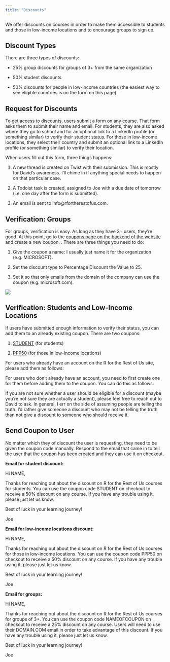 ```yaml
---
title: "Discounts"
---
```


We offer discounts on courses in order to make them accessible to students and those in low-income locations and to encourage groups to sign up.

## Discount Types

There are three types of discounts:

- 25% group discounts for groups of 3+ from the same organization

- 50% student discounts

- 50% discounts for people in low-income countries (the easiest way to see eligible countries is on the form on this page)

## Request for Discounts

To get access to discounts, users submit a form on any course. That form asks them to submit their name and email. For students, they are also asked where they go to school and for an optional link to a LinkedIn profile (or something similar) to verify their student status. For those in low-income locations, they select their country and submit an optional link to a LinkedIn profile (or something similar) to verify their location. 

When users fill out this form, three things happens:

1. A new thread is created on Twist with their submission. This is mostly for David's awareness. I'll chime in if anything special needs to happen on that particular case. 

1. A Todoist task is created, assigned to Joe with a due date of tomorrow (i.e. one day after the form is submitted).

1. An email is sent to info@rfortherestofus.com. 

## Verification: Groups

For groups, verification is easy. As long as they have 3+ users, they're good. At this point, go to the [coupons page on the backend of the website](https://rfortherestofus.com/cp/simple-commerce/coupons) and create a new coupon. . There are three things you need to do:

1. Give the coupon a name: I usually just name it for the organization (e.g. MICROSOFT).

1. Set the discount type to Percentage Discount the Value to 25.

1. Set it so that only emails from the domain of the company can use the coupon (e.g. microsoft.com).

![](assets/group-discount-coupon.png)

## Verification: Students and Low-Income Locations

If users have submitted enough information to verify their status, you can add them to an already existing coupon. There are two coupons:

1. [STUDENT](https://rfortherestofus.com/cp/simple-commerce/coupons/9152e6de-1152-445f-89a6-c304a5c11a63/edit) (for students)

1. [PPP50](https://rfortherestofus.com/cp/simple-commerce/coupons/0a8c4cc0-7055-4b44-a6a8-f791c680f08e/edit) (for those in low-income locations)

For users who already have an account on the R for the Rest of Us site, please add them as follows:

<div class="muse-video-player" data-video="4x3YxGp" data-links="0" data-logo="0" data-title="0" data-width="100%"></div><script src="https://muse.ai/static/js/embed-player.min.js"></script>

For users who don't already have an account, you need to first create one for them before adding them to the coupon. You can do this as follows:

<div class="muse-video-player" data-video="qsD33XD" data-links="0" data-logo="0" data-title="0" data-width="100%"></div><script src="https://muse.ai/static/js/embed-player.min.js"></script>

If you are not sure whether a user should be eligible for a discount (maybe you're not sure they are actually a student), please feel free to reach out to David to ask. In general, I err on the side of assuming people are telling the truth. I'd rather give someone a discount who may not be telling the truth than not give a discount to someone who should receive it.

## Send Coupon to User

No matter which they of discount the user is requesting, they need to be given the coupon code manually. Respond to the email that came in to tell the user that the coupon has been created and they can use it on checkout. 

**Email for student discount:**

Hi NAME,

Thanks for reaching out about the discount on R for the Rest of Us courses for students. You can use the coupon code STUDENT on checkout to receive a 50% discount on any course. If you have any trouble using it, please just let us know.

Best of luck in your learning journey!

Joe

**Email for low-income locations discount:**

Hi NAME,

Thanks for reaching out about the discount on R for the Rest of Us courses for those in low-income locations. You can use the coupon code PPP50 on checkout to receive a 50% discount on any course. If you have any trouble using it, please just let us know.

Best of luck in your learning journey!

Joe

**Email for groups:**

Hi NAME,

Thanks for reaching out about the discount on R for the Rest of Us courses for groups of 3+. You can use the coupon code NAMEOFCOUPON on checkout to receive a 25% discount on any course. Users will need to use their DOMAIN.COM email in order to take advantage of this discount. If you have any trouble using it, please just let us know.

Best of luck in your learning journey!

Joe